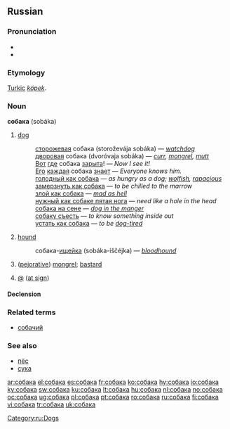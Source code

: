 ==Russian==

===Pronunciation===
*{{audio|Ru-собака.ogg|audio}}
* {{IPA|[sʌ'bakə]}}

===Etymology===
[[Turkic]] ''[[köpek]]''.

===Noun===
'''собака''' (sobáka) {{f}}

# [[dog]]
#:[[сторожевой|сторожевая]] собака (storoževája sobáka) — ''[[watchdog]]''
#:[[дворовый|дворовая]] собака (dvoróvaja sobáka) — ''[[curr]], [[mongrel]], [[mutt]]''
#:[[Вот]] [[где]] собака [[зарывать|зарыта]]! — ''Now I see it!''
#:[[он|Его]] [[каждый|каждая]] собака [[знать|знает]] — ''Everyone knows him.''
#:[[голодный как собака]] — ''as hungry as a dog; [[wolfish]], [[rapacious]]''
#:[[замерзнуть как собака]] — ''to be chilled to the marrow''
#:[[злой как собака]] — ''[[mad as hell]]''
#:[[нужный как собаке пятая нога]] — ''need like a hole in the head''
#:[[собака на сене]] — ''[[dog in the manger]]''
#:[[собаку съесть]] — ''to know something inside out''
#:[[устать как собака]] — ''to be [[dog-tired]]''
# [[hound]]
#:собака-[[ищейка]] (sobáka-iščéjka) — ''[[bloodhound]]''
# ([[pejorative]]) [[mongrel]]; [[bastard]]
#{{Internet|lang=ru}} [[@]] ([[at sign]])

====Declension====
{{ru-noun1|соба́ка|соба́ки|соба́ки|соба́к|соба́ке|соба́кам|соба́ку|соба́к|соба́кой, соба́кою|соба́ками|о соба́ке|о соба́ках}}

===Related terms===
*[[собачий]]

===See also===
*[[пёс]]
*[[сука]]

[[Category:ru:Dogs]]

[[ar:собака]]
[[el:собака]]
[[es:собака]]
[[fr:собака]]
[[ko:собака]]
[[hy:собака]]
[[io:собака]]
[[ky:собака]]
[[sw:собака]]
[[ku:собака]]
[[lt:собака]]
[[hu:собака]]
[[nl:собака]]
[[no:собака]]
[[oc:собака]]
[[ug:собака]]
[[pl:собака]]
[[pt:собака]]
[[ro:собака]]
[[ru:собака]]
[[fi:собака]]
[[vi:собака]]
[[tr:собака]]
[[uk:собака]]